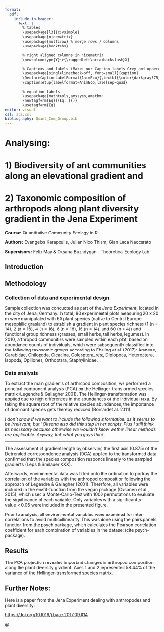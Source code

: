 ```yaml
---
format: 
  pdf:
    include-in-header:
      text: |
        % tables
        \usepackage[l3]{csvsimple}
        \usepackage{nicematrix}
        \usepackage{multirow} % merge rows / columns
        \usepackage{booktabs}
        
        % right aligned columns in nicematrix
        \newcolumntype{Y}{>{\raggedleft\arraybackslash}X}
        
        % Captions and labels (Makes our Caption labels Grey and uppercase :D)
        \usepackage[singlelinecheck=off, font=small]{caption}
        \DeclareCaptionLabelFormat{AnimEco}{\textbf{\color{darkgray!75}\MakeUppercase{#1 #2}}}
        \captionsetup{labelformat=AnimEco,labelsep=quad}
        
        % equation labels
        \usepackage{mathtools,amssymb,amsthm}
        \newtagform{Eq}{(Eq. }{)}
        \usetagform{Eq}
editor: visual
csl: apa.csl
bibliography: Quant_Com_Group.bib
---
```


# Analysing:

# 1) Biodiversity of ant communities along an elevational gradient and

# 2) Taxonomic composition of arthropods along plant diversity gradient in the Jena Experiment

**Course:** Quantitative Community Ecology in R

**Authors:** Evangelos Karapoulis, Julian Nico Thiem, Gian Luca Naccarato

**Supervisors:** Felix May & Oksana Buzhdygan - Theoretical Ecology Lab

## Introduction

## Methodology

### Collection of data and experimental design

Sample collection was conducted as part of the *Jena Experiment*, located in the city of Jena, Germany. In total, 80 experimental plots measuring 20 x 20 m were manipulated with 60 plant species (native to Central Europe mesophilic grasland) to establish a gradient in plant species richness (1 (n = 14), 2 (n = 16), 4 (n = 16), 8 (n = 16), 16 (n = 14), and 60 (n = 4)) and functional group richness (grasses, small herbs, tall herbs, legumes). In 2010, arthropod communities were sampled within each plot, based on abundance counts of individuals, which were subsequently classified into the following taxonomic groups according to Ebeling et al. (2017): Araneae, Carabidae, Chilopoda, Cicadina, Coleoptera_rest, Diplopoda, Heteroptera, Isopoda, Opiliones, Orthoptera, Staphylinidae.

### Data analysis

To extract the main gradients of arthropod composition, we performed a principal component analysis (PCA) on the Hellinger-transformed species matrix (Legendre & Gallagher 2001). The Hellinger-transformation was applied due to high differences in the abundances of the individual taxa. By taking the square root of the relative species abundances, the importance of dominant species gets thereby reduced (Borcardet al. 2011).

*I don't know if we want to include the following information, as it seems to be irrelevant, but I Oksana also did this step in her scripts. Plus I still think its necessary because otherwise we wouldn't know wether linear methods are applicable. Anyway, lmk what you guys think.*

------------------------------------------------------------------------

The assessment of gradient length by observing the first axis (0.875) of the Detrended correspondence analysis (DCA) applied to the transformed data confirmed that the species composition responds linearly to the sampled gradients (Leps & Smilauer XXX).

Afterwards, environmental data was fitted onto the ordination to portray the correlation of the variables with the arthropod composition following the approach of Legendre & Gallagher (2001). Therefore, all variables were included in the envfit-function from the vegan package (Oksanen et al., 2015), which used a Monte-Carlo-Test with 1000 permutations to evaluate the significance of each variable. Only variables with a significant *p*-value \< 0.05 were included in the presented figure.

Prior to analysis, all environmental variables were examined for inter-correlations to avoid multicollinearity. This was done using the pairs.panels function from the psych package, which calculates the Pearson correlation coefficient for each combination of variables in the dataset (cite psych-package).

## Results

The PCA projection revealed important changes in arthropod composition along the plant diversity gradient. Axes 1 and 2 represented 58.44% of the variance of the Hellinger-transformed species matrix.

## Further Notes:

Here is a paper from the Jena Experiment dealing with anthropodes and plant diversity:

<https://doi.org/10.1016/j.baae.2017.09.014>

\@
